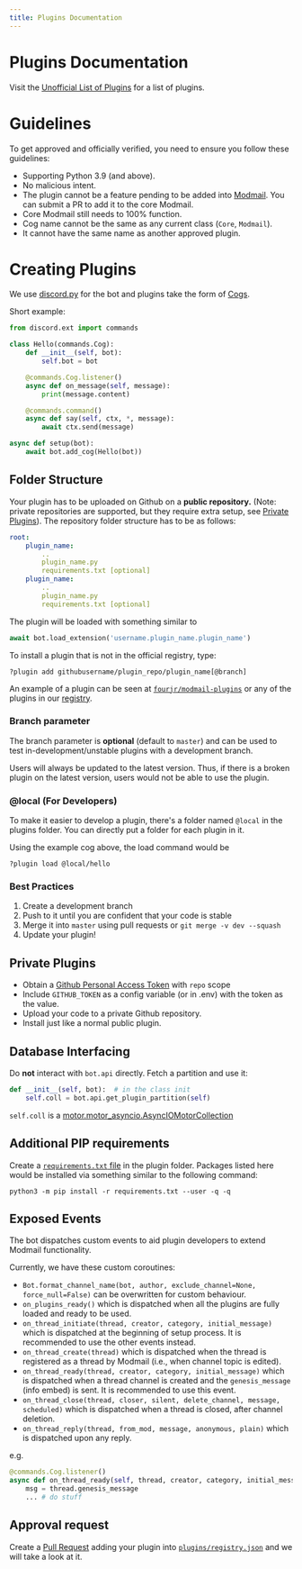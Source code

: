 ```yaml
---
title: Plugins Documentation
---
```

# Plugins Documentation

Visit the [Unofficial List of Plugins](https://github.com/kyb3r/modmail/wiki/Unofficial-List-of-Plugins) for a list of plugins.

# Guidelines
To get approved and officially verified, you need to ensure you follow these guidelines:
- Supporting Python 3.9 (and above).
- No malicious intent.
- The plugin cannot be a feature pending to be added into [Modmail](https://github.com/kyb3r/modmail/issues). You can submit a PR to add it to the core Modmail.
- Core Modmail still needs to 100% function.
- Cog name cannot be the same as any current class (`Core`, `Modmail`).
- It cannot have the same name as another approved plugin.

# Creating Plugins
We use [discord.py](https://discordpy.readthedocs.io/en/stable/) for the bot and plugins take the form of [Cogs](https://discordpy.readthedocs.io/en/stable/ext/commands/cogs.html).

Short example:
```py
from discord.ext import commands

class Hello(commands.Cog):
    def __init__(self, bot):
        self.bot = bot

    @commands.Cog.listener()
    async def on_message(self, message):
        print(message.content)

    @commands.command()
    async def say(self, ctx, *, message):
        await ctx.send(message)

async def setup(bot):
    await bot.add_cog(Hello(bot))
```

## Folder Structure
Your plugin has to be uploaded on Github on a **public repository.** (Note: private repositories are supported, but they require extra setup, see [Private Plugins](https://docs.github.com/en/github/authenticating-to-github/keeping-your-account-and-data-secure/creating-a-personal-access-token)). The repository folder structure has to be as follows:
```yaml
root:
    plugin_name:
        ..
        plugin_name.py
        requirements.txt [optional]
    plugin_name:
        ..
        plugin_name.py
        requirements.txt [optional]
```

The plugin will be loaded with something similar to
```py
await bot.load_extension('username.plugin_name.plugin_name')
```

To install a plugin that is not in the official registry, type:

```
?plugin add githubusername/plugin_repo/plugin_name[@branch]
```
An example of a plugin can be seen at [`fourjr/modmail-plugins`](https://github.com/fourjr/modmail-plugins) or any of the plugins in our [registry](https://github.com/kyb3r/modmail/blob/master/plugins/registry.json).

### Branch parameter 
The branch parameter is **optional** (default to `master`) and can be used to test in-development/unstable plugins with a development branch. 

Users will always be updated to the latest version. Thus, if there is a broken plugin on the latest version, users would not be able to use the plugin. 

### @local (For Developers)
To make it easier to develop a plugin, there's a folder named `@local` in the plugins folder. You can directly put a folder for each plugin in it.

Using the example cog above, the load command would be
```
?plugin load @local/hello
```

### Best Practices 
1. Create a development branch 
2. Push to it until you are confident that your code is stable 
3. Merge it into `master` using pull requests or `git merge -v dev --squash `
4. Update your plugin! 

## Private Plugins
- Obtain a [Github Personal Access Token](https://docs.github.com/en/github/authenticating-to-github/keeping-your-account-and-data-secure/creating-a-personal-access-token) with `repo` scope
- Include `GITHUB_TOKEN` as a config variable (or in .env) with the token as the value.
- Upload your code to a private Github repository.
- Install just like a normal public plugin.

## Database Interfacing
Do **not** interact with `bot.api` directly. Fetch a partition and use it:
```python
def __init__(self, bot):  # in the class init
    self.coll = bot.api.get_plugin_partition(self)
```

`self.coll` is a [motor.motor_asyncio.AsyncIOMotorCollection](https://motor.readthedocs.io/en/stable/api-asyncio/asyncio_motor_collection.html)

## Additional PIP requirements
Create a [`requirements.txt` file](https://pip.pypa.io/en/stable/user_guide/#requirements-files) in the plugin folder. Packages listed here would be installed via something similar to the following command:
```
python3 -m pip install -r requirements.txt --user -q -q
```

## Exposed Events

The bot dispatches custom events to aid plugin developers to extend Modmail functionality.

Currently, we have these custom coroutines:
- `Bot.format_channel_name(bot, author, exclude_channel=None, force_null=False)` can be overwritten for custom behaviour.
- `on_plugins_ready()` which is dispatched when all the plugins are fully loaded and ready to be used.
- `on_thread_initiate(thread, creator, category, initial_message)` which is dispatched at the beginning of setup process. It is recommended to use the other events instead.
- `on_thread_create(thread)` which is dispatched when the thread is registered as a thread by Modmail (i.e., when channel topic is edited).
- `on_thread_ready(thread, creator, category, initial_message)` which is dispatched when a thread channel is created and the `genesis_message` (info embed) is sent. It is recommended to use this event.
- `on_thread_close(thread, closer, silent, delete_channel, message, scheduled)` which is dispatched when a thread is closed, after channel deletion.
- `on_thread_reply(thread, from_mod, message, anonymous, plain)` which is dispatched upon any reply.

e.g. 

```py
@commands.Cog.listener()
async def on_thread_ready(self, thread, creator, category, initial_message):
    msg = thread.genesis_message
    ... # do stuff
```


## Approval request
Create a [Pull Request](https://github.com/kyb3r/modmail/pulls) adding your plugin into [`plugins/registry.json`](https://github.com/kyb3r/modmail/blob/master/plugins/registry.json) and we will take a look at it.